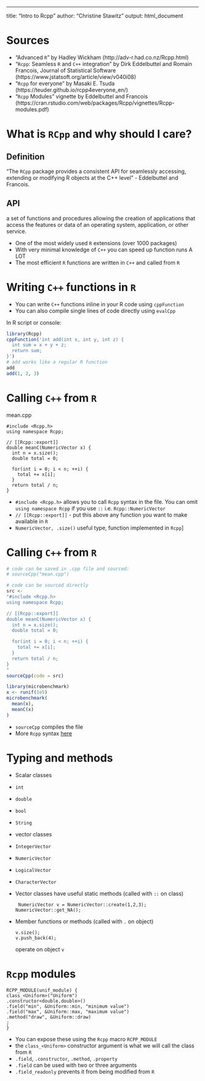 ---
title: "Intro to Rcpp"
author: "Christine Stawitz"
output: html_document

# Sources
- "Advanced `R`"  by Hadley Wickham (http://adv-r.had.co.nz/Rcpp.html)
- "`Rcpp`: Seamless `R` and `C++` integration" by Dirk Eddelbuttel and Romain Francois, Journal of Statistical Software (https://www.jstatsoft.org/article/view/v040i08)
- "`Rcpp` for everyone" by Masaki E. Tsuda (https://teuder.github.io/rcpp4everyone_en/)
- "`Rcpp` Modules" vignette by Eddelbuttel and Francois (https://cran.rstudio.com/web/packages/Rcpp/vignettes/Rcpp-modules.pdf)


# What is `RCpp` and why should I care?

## Definition
"The `RCpp` package provides a consistent API for seamlessly accessing, extending or modifying R objects at the C++ level" - Eddelbuttel and Francois.

## API
a set of functions and procedures allowing the creation of applications that access the features or data of an operating system, application, or other service.

* One of the most widely used `R` extensions (over 1000 packages)
* With very minimal knowledge of `C++` you can speed up function runs A LOT
* The most efficient `R` functions are written in `C++` and called from `R`


# Writing `C++` functions in `R`

* You can write `C++` functions inline in your R code using `cppFunction`
* You can also compile single lines of code directly using `evalCpp`

In R script or console:
```r
library(Rcpp)
cppFunction('int add(int x, int y, int z) {
  int sum = x + y + z;
  return sum;
}')
# add works like a regular R function
add
add(1, 2, 3)
```


# Calling `C++` from `R`

mean.cpp
```Rcpp
#include <Rcpp.h>
using namespace Rcpp;

// [[Rcpp::export]]
double meanC(NumericVector x) {
  int n = x.size();
  double total = 0;

  for(int i = 0; i < n; ++i) {
    total += x[i];
  }
  return total / n;
}

```


* `#include <Rcpp.h>` allows you to call `Rcpp` syntax in the file. You can omit `using namespace Rcpp` if you use `::` i.e. `Rcpp::NumericVector` 
* `// [[Rcpp::export]]` - put this above any function you want to make available in `R`
* `NumericVector, .size()` useful type, function implemented in `Rcpp`]

# Calling `C++` from `R`

```r
# code can be saved in .cpp file and sourced:
# sourceCpp("mean.cpp")

# code can be sourced directly
src <- 
"#include <Rcpp.h>
using namespace Rcpp;

// [[Rcpp::export]]
double meanC(NumericVector x) {
  int n = x.size();
  double total = 0;

  for(int i = 0; i < n; ++i) {
    total += x[i];
  }
  return total / n;
}
"
sourceCpp(code = src)
```


```r
library(microbenchmark)
x <- runif(1e5)
microbenchmark(
  mean(x),
  meanC(x)
)

```

* `sourceCpp` compiles the file
* More `Rcpp` syntax [here](https://dirk.eddelbuettel.com/code/rcpp/Rcpp-quickref.pdf)


# Typing and methods

- Scalar classes
* `int`
* `double`
* `bool`
* `String`
- vector classes
* `IntegerVector`
* `NumericVector`
* `LogicalVector`
* `CharacterVector`



- Vector classes have useful static methods (called with `::` on class) 
  ```Rcpp
   NumericVector v = NumericVector::create(1,2,3);
  NumericVector::get_NA(); 
  ```
- Member functions or methods (called with `.` on object)
  ```Rcpp
  v.size(); 
  v.push_back(4);
  ```
  operate on object `v`


# `Rcpp` modules


```Rcpp
RCPP_MODULE(unif_module) {
class_<Uniform>("Uniform")
.constructor<double,double>()
.field("min", &Uniform::min, "minimum value")
.field("max", &Uniform::max, "maximum value")
.method("draw", &Uniform::draw)
;
}
```

* You can expose these using the `Rcpp` macro `RCPP_MODULE`
* the `class_<Uniform>` constructor argument is what we will call the class from `R`
* `.field`, `.constructor`, `.method`, `.property` 
* `.field` can be used with two or three arguments
* `.field_readonly` prevents it from being modified from `R` 




